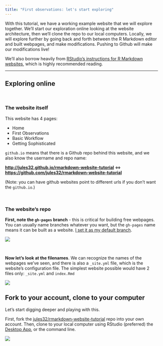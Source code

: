 ```yaml
---
title: "First observations: let's start exploring"
---
```


With this tutorial, we have a working example website that we will explore together. We'll start our exploration online looking at the website architecture, then we'll clone the repo to our local computers. Locally, we will explore further by going back and forth between the R Markdown editor and built webpages, and make modifications. Pushing to Github will make our modifications live!    

We'll also borrow heavily from [RStudio's instructions for R Markdown websites](http://rmarkdown.rstudio.com/rmarkdown_websites.html), which is highly recommended reading.

----

## Exploring online

<br>

### The website itself

This website has 4 pages: 

- Home
- First Observations
- Basic Workflow
- Getting Sophisticated
  
  
`github.io` means that there is a Github repo behind this website, and we also know the username and repo name:

**<http://jules32.github.io/rmarkdown-website-tutorial>** <=> **<https://github.com/jules32/rmarkdown-website-tutorial>** 

(Note: you can have github websites point to different urls if you don't want the `github.io`.)

<br>

### The website's repo

**First, note the `gh-pages` branch** - this is critical for building free webpages. You can usually name branches whatever you want, but the `gh-pages` name means it can be built as a website. [I set it as my default branch](https://help.github.com/articles/setting-the-default-branch/).

![](images/gh-pages.png)

<br>

**Now let's look at the filenames**. We can recognize the names of the webpages we've seen, and there is also a `_site.yml` file, which is the website's configuration file. The simplest website possible would have 2 files only: `_site.yml` and `index.Rmd`

![](https://docs.google.com/drawings/d/1jnXfeJ3i-fwd-t49S5FyeMAX3cJSoCYbyZLLTqFZd7w/pub?w=960&h=720)


## Fork to your account, clone to your computer

Let's start digging deeper and playing with this.  

First, fork the [jules32/rmarkdown-website-tutorial](https://github.com/jules32/rmarkdown-website-tutorial) repo into your own account. Then, clone to your local computer using RStudio (preferred) the [Desktop App](https://desktop.github.com/), or the command line.

![](images/fork.png)






